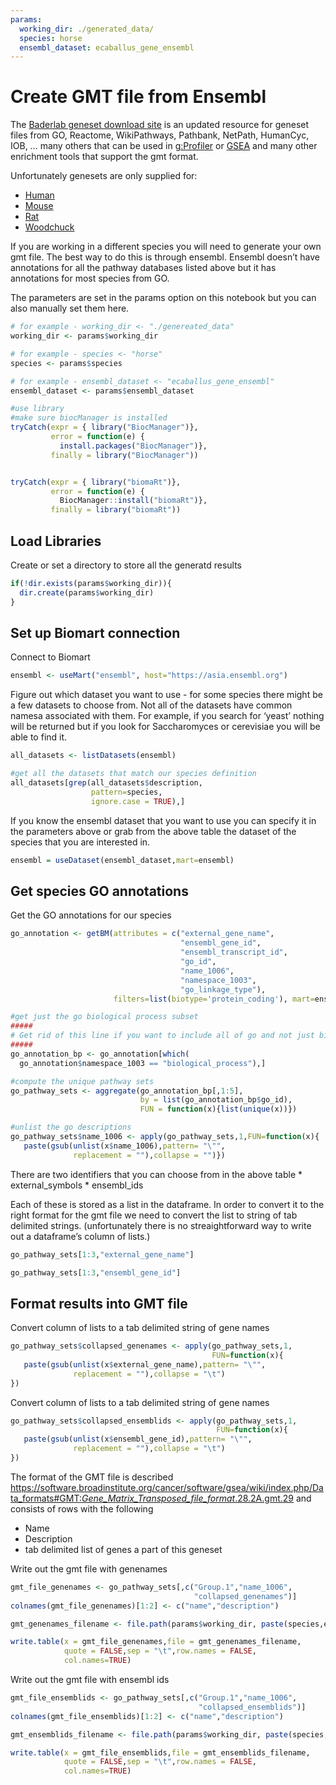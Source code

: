 ```yaml
---
params:
  working_dir: ./generated_data/
  species: horse
  ensembl_dataset: ecaballus_gene_ensembl
---
```


# Create GMT file from Ensembl

The [Baderlab geneset download site](https://download.baderlab.org/EM_Genesets/) is an updated resource for geneset files from GO, Reactome, WikiPathways, Pathbank, NetPath, HumanCyc, IOB, ... many others that can be used in [g:Profiler](https://biit.cs.ut.ee/gprofiler/gost) or [GSEA](https://www.gsea-msigdb.org/gsea/index.jsp) and many other enrichment tools that support the gmt format.  

Unfortunately genesets are only supplied for:

  * [Human](https://download.baderlab.org/EM_Genesets/current_release/Human/)
  * [Mouse](https://download.baderlab.org/EM_Genesets/current_release/Mouse/)
  * [Rat](https://download.baderlab.org/EM_Genesets/current_release/Rat/) 
  * [Woodchuck](https://download.baderlab.org/EM_Genesets/current_release/Woodchuck/)

If you are working in a different species you will need to generate your own gmt file. The best way to do this is through ensembl.  Ensembl doesn't have annotations for all the pathway databases listed above but it has annotations for most species from GO.


The parameters are set in the params option on this notebook but you can also manually set them here.
```r
# for example - working_dir <- "./genereated_data"
working_dir <- params$working_dir

# for example - species <- "horse"
species <- params$species

# for example - ensembl_dataset <- "ecaballus_gene_ensembl"
ensembl_dataset <- params$ensembl_dataset
```


```r
#use library
#make sure biocManager is installed
tryCatch(expr = { library("BiocManager")}, 
         error = function(e) { 
           install.packages("BiocManager")}, 
         finally = library("BiocManager"))


tryCatch(expr = { library("biomaRt")}, 
         error = function(e) { 
           BiocManager::install("biomaRt")}, 
         finally = library("biomaRt"))

```
## Load Libraries

Create or set a directory to store all the generatd results
```r

if(!dir.exists(params$working_dir)){
  dir.create(params$working_dir)
}
```

## Set up Biomart connection

Connect to Biomart
```r
ensembl <- useMart("ensembl", host="https://asia.ensembl.org")
```


Figure out which dataset you want to use - for some species there might be a few datasets to choose from.  Not all of the datasets have common namesa associated with them.  For example, if you search for 'yeast' nothing will be returned but if you look for Saccharomyces or cerevisiae  you will be able to find it.

```r
all_datasets <- listDatasets(ensembl)

#get all the datasets that match our species definition
all_datasets[grep(all_datasets$description,
                  pattern=species,
                  ignore.case = TRUE),]
```

If you know the ensembl dataset that you want to use you can specify it in the parameters above or grab from the above table the dataset of the species that you are interested in. 

```r
ensembl = useDataset(ensembl_dataset,mart=ensembl)
```

## Get species GO annotations

Get the GO annotations for our species
```r
go_annotation <- getBM(attributes = c("external_gene_name",
                                      "ensembl_gene_id",
                                      "ensembl_transcript_id",
                                      "go_id", 
                                      "name_1006", 
                                      "namespace_1003",
                                      "go_linkage_type"), 
                       filters=list(biotype='protein_coding'), mart=ensembl);

#get just the go biological process subset
#####
# Get rid of this line if you want to include all of go and not just biological process
#####
go_annotation_bp <- go_annotation[which(
  go_annotation$namespace_1003 == "biological_process"),]

#compute the unique pathway sets
go_pathway_sets <- aggregate(go_annotation_bp[,1:5],
                             by = list(go_annotation_bp$go_id),
                             FUN = function(x){list(unique(x))})

#unlist the go descriptions
go_pathway_sets$name_1006 <- apply(go_pathway_sets,1,FUN=function(x){
   paste(gsub(unlist(x$name_1006),pattern= "\"",
              replacement = ""),collapse = "")})
```

There are two identifiers that you can choose from in the above table
 * external_symbols
 * ensembl_ids
 
 Each of these is stored as a list in the dataframe.  In order to convert it to the right format for the gmt file we need to convert the list to string of tab delimited strings.  (unfortunately there is no streaightforward way to write out a dataframe's column of lists.)
```r
go_pathway_sets[1:3,"external_gene_name"]
```
```r
go_pathway_sets[1:3,"ensembl_gene_id"]
```

## Format results into GMT file

Convert column of lists to a tab delimited string of gene names
```r
go_pathway_sets$collapsed_genenames <- apply(go_pathway_sets,1,
                                             FUN=function(x){
   paste(gsub(unlist(x$external_gene_name),pattern= "\"",
              replacement = ""),collapse = "\t")
})
```


Convert column of lists to a tab delimited string of gene names
```r
go_pathway_sets$collapsed_ensemblids <- apply(go_pathway_sets,1,
                                              FUN=function(x){
   paste(gsub(unlist(x$ensembl_gene_id),pattern= "\"",
              replacement = ""),collapse = "\t")
})
```

The format of the GMT file is described [https://software.broadinstitute.org/cancer/software/gsea/wiki/index.php/Data_formats#GMT:_Gene_Matrix_Transposed_file_format_.28.2A.gmt.29](here) and consists of rows with the following

  * Name
  * Description
  * tab delimited list of genes a part of this geneset
  
Write out the gmt file with genenames

```r

gmt_file_genenames <- go_pathway_sets[,c("Group.1","name_1006",
                                         "collapsed_genenames")]
colnames(gmt_file_genenames)[1:2] <- c("name","description") 

gmt_genenames_filename <- file.path(params$working_dir, paste(species,ensembl_dataset,"GO_genesets_GN.gmt",sep = "_"))

write.table(x = gmt_file_genenames,file = gmt_genenames_filename,
            quote = FALSE,sep = "\t",row.names = FALSE,
            col.names=TRUE)
```

Write out the gmt file with ensembl ids
```r

gmt_file_ensemblids <- go_pathway_sets[,c("Group.1","name_1006",
                                          "collapsed_ensemblids")]
colnames(gmt_file_ensemblids)[1:2] <- c("name","description") 

gmt_ensemblids_filename <- file.path(params$working_dir, paste(species,ensembl_dataset,"GO_genesets_esemblids.gmt",sep = "_"))

write.table(x = gmt_file_ensemblids,file = gmt_ensemblids_filename,
            quote = FALSE,sep = "\t",row.names = FALSE,
            col.names=TRUE)
```
